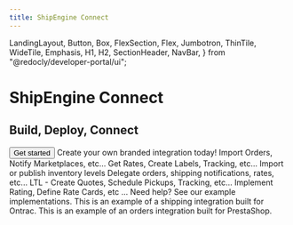 ```yaml
---
title: ShipEngine Connect
---
```


  LandingLayout,
  Button,
  Box,
  FlexSection,
  Flex,
  Jumbotron,
  ThinTile,
  WideTile,
  Emphasis,
  H1,
  H2,
  SectionHeader,
  NavBar,
} from "@redocly/developer-portal/ui";


<Jumbotron>
  <NavBar location={props.location} standalone={false} />
  <H1>ShipEngine Connect</H1>
  <H2>Build, Deploy, Connect</H2>
  <Flex p={20} justifyContent="center">
    <Button
      variant="outlined"
      size="xlarge"
      color="purpleButton"
      to="./getting-started/how-it-works.md"
    >
      Get started
    </Button>
  </Flex>
</Jumbotron>
<Box my={25}>
  <SectionHeader>
    Create your own <Emphasis> branded integration </Emphasis> today!
  </SectionHeader>
  <FlexSection justifyContent="space-around" flexWrap="wrap">
    <ThinTile header="Orders" icon={orderIcon} to="./orders/index.mdx">
      Import Orders, Notify Marketplaces, etc...
    </ThinTile>
    <ThinTile header="Shipping" icon={packageIcon} to="./shipping/index.mdx">
      Get Rates, Create Labels, Tracking, etc...
    </ThinTile>
    <ThinTile header="Inventory" icon={cogBrowser} to="./inventory/index.md">
      Import or publish inventory levels
    </ThinTile>
    <ThinTile header="3PL" icon={thirdPartyLogisticsIcon} to="./fulfillment-provider/index.mdx">
      Delegate orders, shipping notifications, rates, etc...
    </ThinTile>
    <ThinTile header="Freight" icon={truckIcon} to="./freight/index.mdx">
      LTL - Create Quotes, Schedule Pickups, Tracking, etc...
    </ThinTile>
    <ThinTile
      header="Native Rating"
      icon={calculatorIcon}
      to="./native-rating/index.md"
    >
      Implement Rating, Define Rate Cards, etc ...
    </ThinTile>
  </FlexSection>
  <SectionHeader>
    <Emphasis>Need help? </Emphasis>
    See our example implementations.
  </SectionHeader>
  <FlexSection justifyContent="space-around" flexWrap="wrap">
    <WideTile
      icon={ontrac}
      header="Shipping"
      target="_blank"
      to="https://github.com/ShipEngine/connect-samples/tree/main/ontrac"
    >
      This is an example of a shipping integration built for Ontrac.
    </WideTile>
    <WideTile
      icon={prestashop}
      header="Orders"
      target="_blank"
      to="https://github.com/ShipEngine/connect-samples/tree/main/prestashop"
    >
      This is an example of an orders integration built for PrestaShop.
    </WideTile>
  </FlexSection>
</Box>
